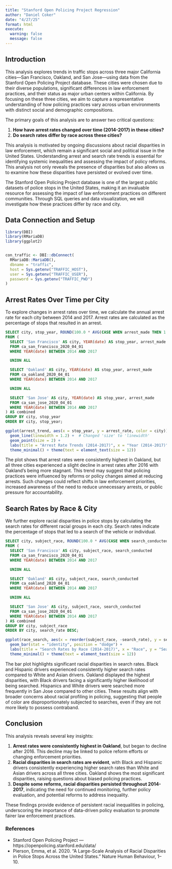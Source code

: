```yaml
---
title: "Stanford Open Policing Project Regression"
author: "Daniel Coker" 
date: "4/27/25"
format: html
execute: 
  warning: false
  message: false
---
```


## Introduction

This analysis explores trends in traffic stops across three major California cities—San Francisco, Oakland, and San Jose—using data from the Stanford Open Policing Project database. These cities were chosen due to their diverse populations, significant differences in law enforcement practices, and their status as major urban centers within California. By focusing on these three cities, we aim to capture a representative understanding of how policing practices vary across urban environments with distinct social and demographic compositions.

The primary goals of this analysis are to answer two critical questions:

1.  **How have arrest rates changed over time (2014-2017) in these cities?**
2.  **Do search rates differ by race across these cities?**

This analysis is motivated by ongoing discussions about racial disparities in law enforcement, which remain a significant social and political issue in the United States. Understanding arrest and search rate trends is essential for identifying systemic inequalities and assessing the impact of policy reforms. This analysis not only reveals the presence of disparities but also allows us to examine how these disparities have persisted or evolved over time.

The Stanford Open Policing Project database is one of the largest public datasets of police stops in the United States, making it an invaluable resource for assessing the impact of law enforcement practices on different communities. Through SQL queries and data visualization, we will investigate how these practices differ by race and city.

## Data Connection and Setup

```r
library(DBI)
library(RMariaDB)
library(ggplot2)


con_traffic <- DBI::dbConnect(
  RMariaDB::MariaDB(),
  dbname = "traffic",
  host = Sys.getenv("TRAFFIC_HOST"),
  user = Sys.getenv("TRAFFIC_USER"),
  password = Sys.getenv("TRAFFIC_PWD")
)
```

## Arrest Rates Over Time per City

To explore changes in arrest rates over time, we calculate the annual arrest rate for each city between 2014 and 2017. Arrest rates are calculated as the percentage of stops that resulted in an arrest.

```sql
SELECT city, stop_year, ROUND(100.0 * AVG(CASE WHEN arrest_made THEN 1 ELSE 0 END), 2) AS arrest_rate
FROM (
  SELECT 'San Francisco' AS city, YEAR(date) AS stop_year, arrest_made
  FROM ca_san_francisco_2020_04_01
  WHERE YEAR(date) BETWEEN 2014 AND 2017

  UNION ALL

  SELECT 'Oakland' AS city, YEAR(date) AS stop_year, arrest_made
  FROM ca_oakland_2020_04_01
  WHERE YEAR(date) BETWEEN 2014 AND 2017

  UNION ALL

  SELECT 'San Jose' AS city, YEAR(date) AS stop_year, arrest_made
  FROM ca_san_jose_2020_04_01
  WHERE YEAR(date) BETWEEN 2014 AND 2017
) AS combined
GROUP BY city, stop_year
ORDER BY city, stop_year;
```

```r
ggplot(arrest_trend, aes(x = stop_year, y = arrest_rate, color = city)) +
  geom_line(linewidth = 1.2) +  # Changed 'size' to 'linewidth'
  geom_point(size = 2) +
  labs(title = "Arrest Rate Trends (2014-2017)", x = "Year (2014-2017)", y = "Arrest Rate (%)", color = "City") +
  theme_minimal() + theme(text = element_text(size = 12))
```

The plot shows that arrest rates were consistently highest in Oakland, but all three cities experienced a slight decline in arrest rates after 2016 with Oakland's being more stagnant. This trend may suggest that policing practices were influenced by reforms or policy changes aimed at reducing arrests. Such changes could reflect shifts in law enforcement priorities, increased awareness of the need to reduce unnecessary arrests, or public pressure for accountability.

## Search Rates by Race & City

We further explore racial disparities in police stops by calculating the search rates for different racial groups in each city. Search rates indicate the percentage of stops that led to a search of the vehicle or individual.

```sql
SELECT city, subject_race, ROUND(100.0 * AVG(CASE WHEN search_conducted THEN 1 ELSE 0 END), 2) AS search_rate
FROM (
  SELECT 'San Francisco' AS city, subject_race, search_conducted
  FROM ca_san_francisco_2020_04_01
  WHERE YEAR(date) BETWEEN 2014 AND 2017

  UNION ALL

  SELECT 'Oakland' AS city, subject_race, search_conducted
  FROM ca_oakland_2020_04_01
  WHERE YEAR(date) BETWEEN 2014 AND 2017

  UNION ALL

  SELECT 'San Jose' AS city, subject_race, search_conducted
  FROM ca_san_jose_2020_04_01
  WHERE YEAR(date) BETWEEN 2014 AND 2017
) AS combined
GROUP BY city, subject_race
ORDER BY city, search_rate DESC;
```

```r
ggplot(race_search, aes(x = reorder(subject_race, -search_rate), y = search_rate, fill = city)) +
  geom_bar(stat = "identity", position = "dodge") +
  labs(title = "Search Rates by Race (2014-2017)", x = "Race", y = "Search Rate (%)", fill = "City") +
  theme_minimal() + theme(text = element_text(size = 12))
```

The bar plot highlights significant racial disparities in search rates. Black and Hispanic drivers experienced consistently higher search rates compared to White and Asian drivers. Oakland displayed the highest disparities, with Black drivers facing a significantly higher likelihood of being searched. Hispanics and White drivers were searched more frequently in San Jose compared to other cities. These results align with broader concerns about racial profiling in policing, suggesting that people of color are disproportionately subjected to searches, even if they are not more likely to possess contraband.

## Conclusion

This analysis reveals several key insights:

1.  **Arrest rates were consistently highest in Oakland**, but began to decline after 2016. This decline may be linked to police reform efforts or changing enforcement priorities.
2.  **Racial disparities in search rates are evident**, with Black and Hispanic drivers consistently experiencing higher search rates than White and Asian drivers across all three cities. Oakland shows the most significant disparities, raising questions about biased policing practices.
3.  **Despite some reforms, racial disparities persisted throughout 2014-2017**, indicating the need for continued monitoring, further policy evaluation, and potential reforms to address inequality.

These findings provide evidence of persistent racial inequalities in policing, underscoring the importance of data-driven policy evaluation to promote fairer law enforcement practices.

### References

-   Stanford Open Policing Project — https://openpolicing.stanford.edu/data/
-   Pierson, Emma, et al. 2020. “A Large-Scale Analysis of Racial Disparities in Police Stops Across the United States.” Nature Human Behaviour, 1–10.
